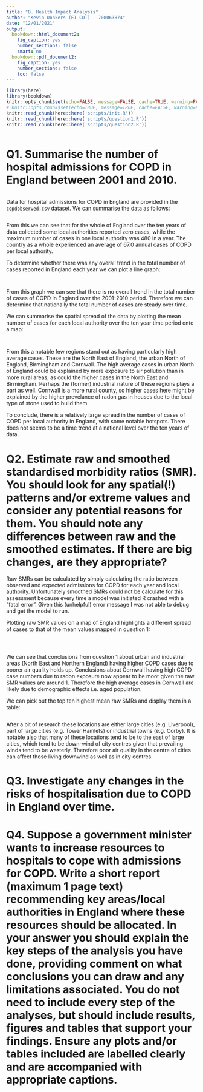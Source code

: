 ```yaml
---
title: "B. Health Impact Analysis"
author: "Kevin Donkers (EI CDT) - 700063874"
date: "12/01/2021"
output:
  bookdown::html_document2:
    fig_caption: yes
    number_sections: false
    smart: no
  bookdown::pdf_document2:
    fig_caption: yes
    number_sections: false
    toc: false
---
```

```r
library(here)
library(bookdown)
knitr::opts_chunk$set(echo=FALSE, message=FALSE, cache=TRUE, warning=FALSE, include=FALSE)
# knitr::opts_chunk$set(echo=TRUE, message=TRUE, cache=FALSE, warning=FALSE, include=TRUE)
knitr::read_chunk(here::here('scripts/init.R'))
knitr::read_chunk(here::here('scripts/question1.R'))
knitr::read_chunk(here::here('scripts/question2.R'))
```


```r
```

# Q1. Summarise the number of hospital admissions for COPD in England between 2001 and 2010.

```r
```

Data for hospital admissions for COPD in England are provided in the `copdobserved.csv` dataset. We can summarise the data as follows:

```r
```

From this we can see that for the whole of England over the ten years of data collected some local authorities reported zero cases, while the maximum number of cases in one local authority was 480 in a year. The country as a whole experienced an average of 67.0 annual cases of COPD per local authority.

To determine whether there was any overall trend in the total number of cases reported in England each year we can plot a line graph:

```r
```
```r
```

From this graph we can see that there is no overall trend in the total number of cases of COPD in England over the 2001-2010 period. Therefore we can determine that nationally the total number of cases are steady over time.

We can summarise the spatial spread of the data by plotting the mean number of cases for each local authority over the ten year time period onto a map:

```r
```
```r
```

From this a notable few regions stand out as having particularly high average cases. These are the North East of England, the urban North of England, Birmingham and Cornwall. The high average cases in urban North of England could be explained by more exposure to air pollution than in more rural areas, as could the higher cases in the North East and Birmingham. Perhaps the (former) industrial nature of these regions plays a part as well. Cornwall is a more rural county, so higher cases here might be explained by the higher prevelance of radon gas in houses due to the local type of stone used to build them. 

To conclude, there is a relatively large spread in the number of cases of COPD per local authority in England, with some notable hotspots. There does not seems to be a time trend at a national level over the ten years of data.

# Q2. Estimate raw and smoothed standardised morbidity ratios (SMR). You should look for any spatial(!) patterns and/or extreme values and consider any potential reasons for them. You should note any differences between raw and the smoothed estimates. If there are big changes, are they appropriate?

Raw SMRs can be calculated by simply calculating the ratio between observed and expected admissions for COPD for each year and local authority. Unfortunately smoothed SMRs could not be calculate for this assessment because every time a model was initiated R crashed with a "fatal error". Given this (unhelpful) error message I was not able to debug and get the model to run.

Plotting raw SMR values on a map of England highlights a different spread of cases to that of the mean values mapped in question 1:

```r
```
```r
```
```r
```

We can see that conclusions from question 1 about urban and industrial areas (North East and Northern England) having higher COPD cases due to poorer air quality holds up. Conclusions about Cornwall having high COPD case numbers due to radon exposure now appear to be moot given the raw SMR values are around 1. Therefore the high average cases in Cornwall are likely due to demographic effects i.e. aged population.

We can pick out the top ten highest mean raw SMRs and display them in a table:

```r
```

After a bit of research these locations are either large cities (e.g. Liverpool), part of large cities (e.g. Tower Hamlets) or industrial towns (e.g. Corby). It is notable also that many of these locations tend to be to the east of large cities, which tend to be down-wind of city centres given that prevailing winds tend to be westerly. Therefore poor air quality in the centre of cities can affect those living downwind as well as in city centres.



# Q3. Investigate any changes in the risks of hospitalisation due to COPD in England over time.




# Q4. Suppose a government minister wants to increase resources to hospitals to cope with admissions for COPD. Write a short report (maximum 1 page text) recommending key areas/local authorities in England where these resources should be allocated. In your answer you should explain the key steps of the analysis you have done, providing comment on what conclusions you can draw and any limitations associated. You do not need to include every step of the analyses, but should include results, figures and tables that support your findings. Ensure any plots and/or tables included are labelled clearly and are accompanied with appropriate captions.